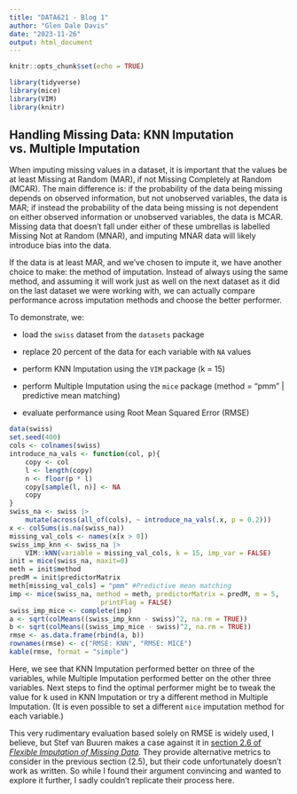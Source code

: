 ```yaml
---
title: "DATA621 - Blog 1"
author: "Glen Dale Davis"
date: "2023-11-26"
output: html_document
---
```


```r
knitr::opts_chunk$set(echo = TRUE)

```

```r
library(tidyverse)
library(mice)
library(VIM)
library(knitr)

```

## Handling Missing Data: KNN Imputation vs. Multiple Imputation

When imputing missing values in a dataset, it is important that the values be at least Missing at Random (MAR), if not Missing Completely at Random (MCAR). The main difference is: if the probability of the data being missing depends on observed information, but not unobserved variables, the data is MAR; if instead the probability of the data being missing is not dependent on either observed information or unobserved variables, the data is MCAR. Missing data that doesn't fall under either of these umbrellas is labelled Missing Not at Random (MNAR), and imputing MNAR data will likely introduce bias into the data.

If the data is at least MAR, and we've chosen to impute it, we have another choice to make: the method of imputation. Instead of always using the same method, and assuming it will work just as well on the next dataset as it did on the last dataset we were working with, we can actually compare performance across imputation methods and choose the better performer.

To demonstrate, we:

* load the `swiss` dataset from the `datasets` package

* replace 20 percent of the data for each variable with `NA` values

* perform KNN Imputation using the `VIM` package (k = 15)

* perform Multiple Imputation using the `mice` package (method = "pmm" | predictive mean matching)

* evaluate performance using Root Mean Squared Error (RMSE)


```r
data(swiss)
set.seed(400)
cols <- colnames(swiss)
introduce_na_vals <- function(col, p){
    copy <- col
    l <- length(copy)
    n <- floor(p * l)
    copy[sample(l, n)] <- NA
    copy
}
swiss_na <- swiss |>
    mutate(across(all_of(cols), ~ introduce_na_vals(.x, p = 0.2)))
x <- colSums(is.na(swiss_na))
missing_val_cols <- names(x[x > 0])
swiss_imp_knn <- swiss_na |>
    VIM::kNN(variable = missing_val_cols, k = 15, imp_var = FALSE)
init = mice(swiss_na, maxit=0) 
meth = init$method
predM = init$predictorMatrix
meth[missing_val_cols] = "pmm" #Predictive mean matching
imp <- mice(swiss_na, method = meth, predictorMatrix = predM, m = 5,
                       printFlag = FALSE)
swiss_imp_mice <- complete(imp)
a <- sqrt(colMeans((swiss_imp_knn - swiss)^2, na.rm = TRUE))
b <- sqrt(colMeans((swiss_imp_mice - swiss)^2, na.rm = TRUE))
rmse <- as.data.frame(rbind(a, b))
rownames(rmse) <- c("RMSE: KNN", "RMSE: MICE")
kable(rmse, format = "simple")

```

Here, we see that KNN Imputation performed better on three of the variables, while Multiple Imputation performed better on the other three variables. Next steps to find the optimal performer might be to tweak the value for k used in KNN Imputation or try a different method in Multiple Imputation. (It is even possible to set a different `mice` imputation method for each variable.)

This very rudimentary evaluation based solely on RMSE is widely used, I believe, but Stef van Buuren makes a case against it in [section 2.6 of *Flexible Imputation of Missing Data*](https://stefvanbuuren.name/fimd/sec-true.html). They provide alternative metrics to consider in the previous section (2.5), but their code unfortunately doesn't work as written. So while I found their argument convincing and wanted to explore it further, I sadly couldn't replicate their process here.
